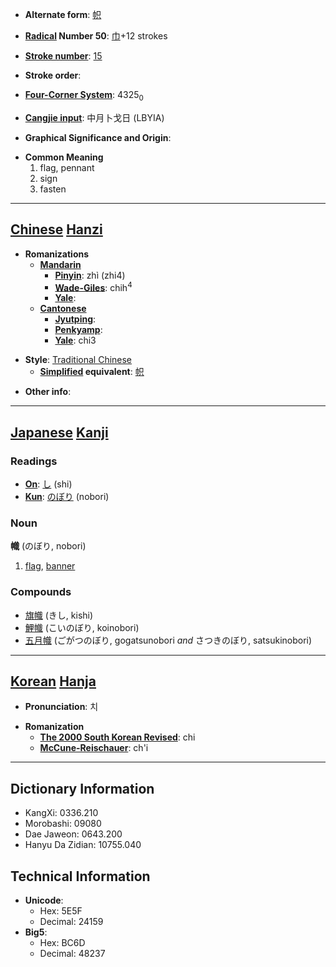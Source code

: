 * '''Alternate form''': [[帜]]

* '''[[Wiktionary:Chinese radical index| Radical]] Number 50''': [[Wiktionary:Chinese radical index 巾|巾]]+12 strokes

* '''[[Wiktionary:Chinese total strokes index|Stroke number]]''': [[Wiktionary:Chinese total strokes index 15|15]]

* '''Stroke order''': 

* '''[[Wiktionary:Chinese four corner index|Four-Corner System]]''': 4325<sub>0</sub>

* '''[[Wiktionary:Chinese Cangjie index|Cangjie input]]''': 中月卜戈日 (LBYIA)

* '''Graphical Significance and Origin''': 

* '''Common Meaning'''
*#flag, pennant
*# sign
*# fasten


----

== [[Chinese]] [[Hanzi]] ==

* '''Romanizations'''
** '''[[Mandarin]]'''
*** '''[[Pinyin]]''': zhì (zhi4)
*** '''[[Wade-Giles]]''': chih<sup>4</sup>
*** '''[[Yale]]''': 
** '''[[Cantonese]]'''
*** '''[[Jyutping]]''':
*** '''[[Penkyamp]]''': 
*** '''[[Yale]]''': chi3

* '''Style''': [[Traditional Chinese]] 
** '''[[Simplified Chinese|Simplified]] equivalent''': [[帜]]

* '''Other info''': 

----

== [[Japanese]] [[Kanji]] ==

===Readings===
* '''[[On]]''': [[し]] (shi)
* '''[[Kun]]''': [[のぼり]] (nobori)
===Noun===
'''幟''' (のぼり, nobori)
#[[flag]], [[banner]]
===Compounds===
*[[旗幟]] (きし, kishi)
*[[鯉幟]] (こいのぼり, koinobori)
*[[五月幟]] (ごがつのぼり, gogatsunobori ''and'' さつきのぼり, satsukinobori)
----

== [[Korean]] [[Hanja]] ==

* '''Pronunciation''': 치

* '''Romanization'''
** '''[[The 2000 South Korean Revised Romanization|The 2000 South Korean Revised]]''': chi
** '''[[McCune-Reischauer]]''': ch'i

----

== Dictionary Information ==

* KangXi: 0336.210
* Morobashi: 09080
* Dae Jaweon: 0643.200
* Hanyu Da Zidian: 10755.040

== Technical Information ==

* '''Unicode''':
** Hex: 5E5F
** Decimal: 24159
* '''Big5''':
** Hex: BC6D
** Decimal: 48237